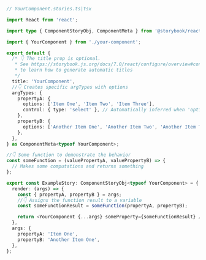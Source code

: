 ```ts
// YourComponent.stories.ts|tsx

import React from 'react';

import type { ComponentStoryObj, ComponentMeta } from '@storybook/react';

import { YourComponent } from './your-component';

export default {
  /* 👇 The title prop is optional.
   * See https://storybook.js.org/docs/7.0/react/configure/overview#configure-story-loading
   * to learn how to generate automatic titles
   */
  title: 'YourComponent',
  //👇 Creates specific argTypes with options
  argTypes: {
    propertyA: {
      options: ['Item One', 'Item Two', 'Item Three'],
      control: { type: 'select' }, // Automatically inferred when 'options' is defined
    },
    propertyB: {
      options: ['Another Item One', 'Another Item Two', 'Another Item Three'],
    },
  },
} as ComponentMeta<typeof YourComponent>;

//👇 Some function to demonstrate the behavior
const someFunction = (valuePropertyA, valuePropertyB) => {
  // Makes some computations and returns something
};

export const ExampleStory: ComponentStoryObj<typeof YourComponent> = {
  render: (args) => {
    const { propertyA, propertyB } = args;
    //👇 Assigns the function result to a variable
    const someFunctionResult = someFunction(propertyA, propertyB);

    return <YourComponent {...args} someProperty={someFunctionResult} />;
  },
  args: {
    propertyA: 'Item One',
    propertyB: 'Another Item One',
  },
};
```